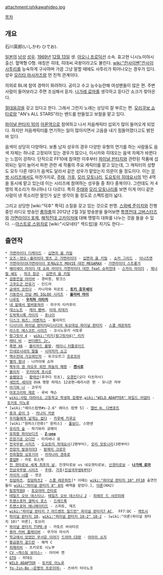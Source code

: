 attachment:ishikawahideo.jpg

[[목차]]

== 개요 ==
石川英郎(いしかわ ひでお). 

[[일본]]의 [[남성]] [[성우]]. [[1969년]] [[12월 13일]] 생. [[아오니 프로덕션]] 소속. 효고현 니시노미야시 출신. 혈액형 O형. 애칭은 히데, 히데씨.국왕이라고도 불린다. [[wiki:"칸사이벤"칸사이 사투리]]를 능숙하게 구사하며 가끔 그냥 말할 때에도 사투리가 튀어나오는 경우가 있다. 성우 [[모리타 마사카즈]]랑 먼 친척 관계이다.

의외로 BL에 참여 경력이 화려하다. 공이고 수고 능수능란해 여성팬들이 많은 편. 주변 사람이 들어보라고 주면 조심해서 듣자. [[나가레 료마]]를 생각하고 듣다간 쇼크가 찾아온다.

[[절대음감]]을 갖고 있다고 한다. 그래서 그런지 노래는 상당히 잘 부르는 편. [[모리쿠보 쇼타로]]랑 "AN's ALL STARS"라는 밴드를 만들었고 보컬을 맡고 있다.

[[파이널 판타지 10]]의 [[아론]]역으로 참여하고 나서 저음캐릭터 섭외가 많이 들어오게 되었다. 하지만 저음캐릭터를 연기하는 일이 많아지면서 고음을 내기 힘들어졌다고도 밝힌 바 있다. 

음색이 상당히 다양하다. 보통 남자 성우의 경우 다양한 유형의 연기를 하는 사람들도 음색 자체는 하나로 고정되어 있는 경우가 많으나, 이시카와 히데오는 음색 자체가 바뀐다는 느낌이 강하다. 단적으로 FF10에 참여한 이후부터 [[파이널 판타지]]와 관련된 작품에 섭외되는 일이 늘어서 파판 관련 세 작품의 주요 캐릭터를 맡고 있는데, 그 캐릭터의 성향도 모두 다른 데다가 음색도 달라서 같은 성우가 맡았는지 의문이 들 정도이다. 이는 [[무쌍 시리즈]]에서도 마찬가지로, [[주태]], [[가후]], [[모리 모토나리]], [[도요토미 히데요시]]의 1인 4역을 동시에 맡고 있는데 이는 시리즈에 참여하는 성우들 중 최다 중복이다. 그런데도 저 4명의 목소리가 하나하나 다 다르다. 특히 [[주태]]와 [[모리 모토나리]]를 보면 이게 어디 같은 사람이 낸 목소리란 말인가 싶은 생각이 들 정도로 스펙트럼이 넓다.

그리고 상당한 [wiki:"덕후" 특덕] 소질을 갖고 있는 것으로 판명. [[스와베 준이치]]와 진행중인 라디오 방송인 [http://anitama.com/ero/index.html 롱하룸]의 2012년 2월 3일 방송분을 들어보면 [[특명전대 고버스터즈]]와 [[가면라이더 포제]], [[해적전대 고카이저]]에 대해 맹렬히 대화를 나누는 것을 들을 수 있다. --[[아스트로 스위치]]로 [wiki:"시모네타" 섹드립]을 치기도 한다--

== 출연작 ==
 * [[가면라이더 디케이드]] - [[십면귀 윰 키밀]]
 * [[오즈・덴오・올라이더 렛츠 고 가면라이더]] - [[십면귀 윰 키밀]] , [[쇼커 그리드]] , [[이나즈맨]]
 * [[가면라이더X가면라이더 포제&오즈 MOVIE 대전 MEGAMAX]] - [[가면라이더 스트롱거]]
 * [[헤이세이 라이더 대 쇼와 라이더 가면라이더 대전 feat 슈퍼전대]] - [[스카이 라이더(신 가면라이더)|스카이 라이더]] , [[제너럴 섀도]] , [[쟈크 장군]] , [[십면귀 윰 키밀]]
 * [[검용전설 야이바]] - 경비원, 팡크스
 * [[고쿠도군 만유기]] - 인드라
 * [[금색의 코르다]] - 카나자와 히로토 , '''[[토키 호우세이]]'''
 * [[기동전사 건담 MS IGLOO 시리즈]] - '''[[올리버 마이]]'''
 * [[나루토]] - '''[[우치하 이타치]]'''
 * [[내 밑에서 발버둥쳐라]] - 히구치 타카후미
 * [[데스노트]] - [[레이 펜버]], [[이데 히데키]]
 * [[도박묵시록 카이지]] - [[후나이]]
 * [[디스크 워즈: 어벤저스]] - 블리자드
 * [[디시디아 파이널 판타지]]&[[디시디아 듀오데심 파이널 판타지]] - [[스콜 레온하트]]
 * [[라스트 에스코트 시리즈]] - 코시노유키 사토루
 * [[랑그릿사 4]] - [[wiki:"리키(랑그릿사4)" 리키]]
 * [[레터 비]] - [[썬더랜드 Jr.]]
 * [[록맨 X6]] - [[블리자드 볼팡]], [[레이니 터틀로이드]]
 * [[므네모시네의 딸들]] - [[시마자키 쇼고]]
 * [[백수전대 가오레인저]] - 듀크오르그 [[프로프라]]
 * [[별의 왕녀]] - 나카이에 쇼마
 * [[북두의 권 라오우 외전 하늘의 패왕]] - '''[[켄시로]]'''
 * [[블리치]] - [[우키타케 쥬시로]]
 * [[슬램덩크]] - [[황태산]](후쿠다 킷쵸), [[오경민]](오다 타츠마사)
 * [[세인트 세이야]] OVA 명왕 하데스 12궁편~에리시온 편 - 유니콘 쟈부
 * [[아기와 나]] - 코우지
 * [[아포크리파 제로]] - 루비 잭슨
 * [[wiki:사립 아라이소 고등학교 학생회 집행부]],[[wiki:"WILD ADAPTER" 와일드 어댑터]] - [[토키토 미노루]]
 * [wiki:"에이스컴뱃#s-2.6" 에이스 컴뱃 5] - [[앨빈 H. 다벤포트]]
 * [[용과 같이 5]] - [[카나이 카몬]]
 * [[우리들에게 날개는 없다]] - [[카루베 카루오]]
 * [wiki:"원피스(만화)" 원피스] - [[풀보디]], 스탠센
 * [[유리의 숲]] - 하기와라 쿄헤이
 * [[유희왕 파이브디즈]] - '''[[Z-one]]'''
 * [[은장기공 오디안]] - 타치바나 료
 * [[전국무쌍 시리즈]] - [[도요토미 히데요시]](2편부터), [[모리 모토나리]](3편부터)
 * [[전장의 발큐리아3]] - [[람제이 크로우]]
 * [[전희절창 심포기어]] - [[카자나리 겐쥬로]]
 * [[졸업M]] - 카토 유스케
 * [[진 겟타로보 세계 최후의 날]], 진겟타로보 vs 네오겟타로보, [[신겟타로보]] - '''[[나가레 료마]]'''
 * [[진삼국무쌍 시리즈]] - [[주태]], [[가후]]([[진삼국무쌍6]]부터)
 * [[카이저 너클]] - 겟코
 * [[킹덤하츠]], [[킹덤하츠2]] - [[스콜 레온하트]][* 이때는 [[wiki:"파이널 판타지 10" FF10]] 출연진들이 [[wiki:"파이널 판타지 8" 8]]의 배역을 맡았다.], [[아론]](KH2)
 * [[탐정학원Q]] - [[토오야마 킨타로]]
 * [[테일즈 오브 데스티니]], [[테일즈 오브 데스티니 2]] - [[피에르 드 샤르띠에]]
 * [[트랜스포머 갤럭시 포스]] - [[제트파이어(아마다)|드레드록]]
 * [[트랜스포머 애니메이티드]] - 스피토, 재즈
 * [[wiki:"파이널 판타지 7 어드벤트 칠드런" 파이널 판타지7 AC]],  FF7:DC - [[캐트시]]
 * [[파이널 판타지 10]], [[wiki:"파이널 판타지 10-2" 10-2]] - [wiki:"아론(파이널 판타지 10)" 아론], 토브리
 * [[파이널 판타지 TYPE-0]] - 카토르 바쉬타르
 * [[퓨어 러버 플레이버]] - 쿠가야 마사키
 * [[학교에서 있었던 무서운 이야기]] [[드라마 CD]]판 - [[아라이 쇼지]]
 * [[황금용자 골드란]] - 해적 C
 * [[히메히비]] - 츠키모토 시노부
 * [[CV ~캐스팅 보이스~]] - 아이바 켄
 * [[GTO]] - 히데오
 * [[WILD ADAPTER]] - [[토키토 미노루]] 
 * [[Yo-Jin-Bo ~운명의 프로이데~]] - 츠바키 타이노조
